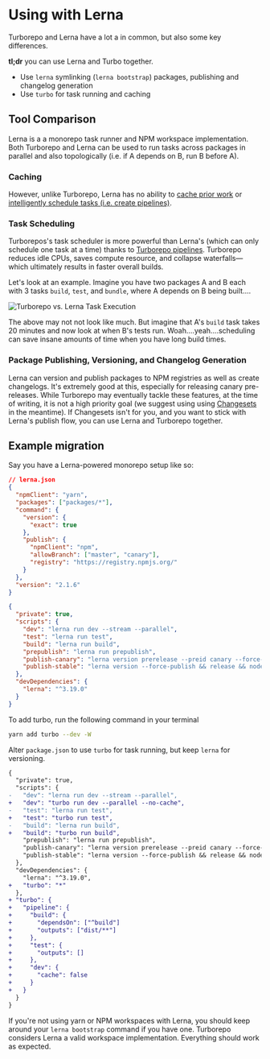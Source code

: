 # Using with Lerna

Turborepo and Lerna have a lot a in common, but also some key differences.

**tl;dr** you can use Lerna and Turbo together.

- Use `lerna` symlinking (`lerna bootstrap`) packages, publishing and changelog generation
- Use `turbo` for task running and caching

## Tool Comparison

Lerna is a a monorepo task runner and NPM workspace implementation. Both Turborepo and Lerna can be used to run tasks across packages in parallel and also topologically (i.e. if A depends on B, run B before A).

### Caching

However, unlike Turborepo, Lerna has no ability to [cache prior work](../features/caching) or [intelligently schedule tasks (i.e. create pipelines)](../features/pipelines).

### Task Scheduling

Turborepos's task scheduler is more powerful than Lerna's (which can only schedule one task at a time) thanks to [Turborepo pipelines](../features/pipelines). Turborepo reduces idle CPUs, saves compute resource, and collapse waterfalls—which ultimately results in faster overall builds.

Let's look at an example. Imagine you have two packages A and B each with 3 tasks `build`, `test`, and `bundle`, where A depends on B being built....

![Turborepo vs. Lerna Task Execution](/images/docs/turbo-vs-lerna-execution.png)

The above may not not look like much. But imagine that A's `build` task takes 20 minutes and now look at when B's tests run. Woah....yeah....scheduling can save insane amounts of time when you have long build times.

### Package Publishing, Versioning, and Changelog Generation

Lerna can version and publish packages to NPM registries as well as create changelogs. It's extremely good at this, especially for releasing canary pre-releases. While Turborepo may eventually tackle these features, at the time of writing, it is not a high priority goal (we suggest using using [Changesets](https://github.com/changesets/changesets) in the meantime). If Changesets isn't for you, and you want to stick with Lerna's publish flow, you can use Lerna and Turborepo together.

## Example migration

Say you have a Lerna-powered monorepo setup like so:

```json
// lerna.json
{
  "npmClient": "yarn",
  "packages": ["packages/*"],
  "command": {
    "version": {
      "exact": true
    },
    "publish": {
      "npmClient": "npm",
      "allowBranch": ["master", "canary"],
      "registry": "https://registry.npmjs.org/"
    }
  },
  "version": "2.1.6"
}
```

```json
{
  "private": true,
  "scripts": {
    "dev": "lerna run dev --stream --parallel",
    "test": "lerna run test",
    "build": "lerna run build",
    "prepublish": "lerna run prepublish",
    "publish-canary": "lerna version prerelease --preid canary --force-publish",
    "publish-stable": "lerna version --force-publish && release && node ./scripts/release-notes.js"
  },
  "devDependencies": {
    "lerna": "^3.19.0"
  }
}
```

To add turbo, run the following command in your terminal

```sh
yarn add turbo --dev -W
```

Alter `package.json` to use `turbo` for task running, but keep `lerna` for versioning.

```diff
{
  "private": true,
  "scripts": {
-   "dev": "lerna run dev --stream --parallel",
+   "dev": "turbo run dev --parallel --no-cache",
-   "test": "lerna run test",
+   "test": "turbo run test",
-   "build": "lerna run build",
+   "build": "turbo run build",
    "prepublish": "lerna run prepublish",
    "publish-canary": "lerna version prerelease --preid canary --force-publish",
    "publish-stable": "lerna version --force-publish && release && node ./scripts/release-notes.js"
  },
  "devDependencies": {
    "lerna": "^3.19.0",
+   "turbo": "*"
  },
+ "turbo": {
+   "pipeline": {
+     "build": {
+       "dependsOn": ["^build"]
+       "outputs": ["dist/**"]
+     },
+     "test": {
+       "outputs": []
+     },
+     "dev": {
+       "cache": false
+     }
+   }
  }
}
```

If you're not using yarn or NPM workspaces with Lerna, you should keep around your `lerna bootstrap` command if you have one. Turborepo considers Lerna a valid workspace implementation. Everything should work as expected.
